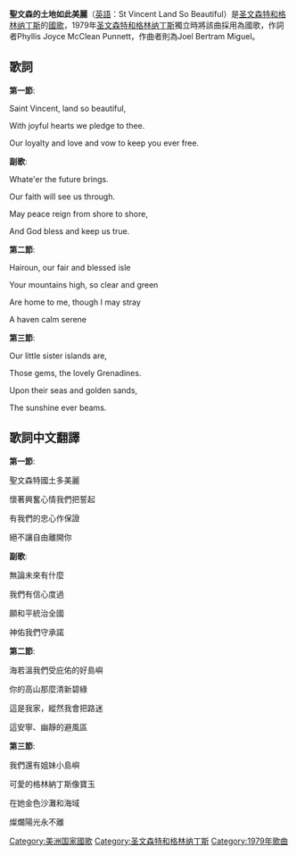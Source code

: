{{noteTA
|1=zh-hans:圣文森特; zh-hant:聖文森特; zh-tw:聖文森;
}}
{{Infobox Anthem
|title         = St. Vincent, Land so Beautiful
|image         =
|image_size    =
|border        =
|caption       =
|prefix        = 
|country       = [[File:Flag_of_Saint_Vincent_and_the_Grenadines.svg|30px]]圣文森特和格林纳丁斯
|author        = Phyllis Joyce McClean Punnett
|lyrics_date   =1967
|composer      = Joel Bertram Miguel
|music_date    =1967
|adopted       = 1979
|until         =
|sound         = National anthem of Saint Vincent and the Grenadines, performed by the United States Navy Band.oga
|sound_title   = "Saint Vincent, Land So beautiful" (instrumental)
}}

'''聖文森的土地如此美麗 '''（[[英語|英語]]：St Vincent Land So Beautiful）是[[圣文森特和格林纳丁斯|圣文森特和格林纳丁斯]]的[[國歌|國歌]]，1979年[[圣文森特和格林纳丁斯|圣文森特和格林纳丁斯]]獨立時將該曲採用為國歌，作詞者Phyllis Joyce McClean Punnett，作曲者則為Joel Bertram Miguel。

==歌詞==
'''第一節''':

Saint Vincent, land so beautiful,

With joyful hearts we pledge to thee.

Our loyalty and love and vow to keep you ever free.

'''副歌''':

Whate'er the future brings.

Our faith will see us through.

May peace reign from shore to shore,

And God bless and keep us true.

'''第二節''':

Hairoun, our fair and blessed isle

Your mountains high, so clear and green

Are home to me, though I may stray

A haven calm serene

'''第三節''':

Our little sister islands are,

Those gems, the lovely Grenadines.

Upon their seas and golden sands,

The sunshine ever beams.

==歌詞中文翻譯==
'''第一節''':

聖文森特國土多美麗

懷著興奮心情我們把誓起

有我們的忠心作保證

絕不讓自由離開你

'''副歌''':

無論未來有什麼

我們有信心度過

願和平統治全國

神佑我們守承諾

'''第二節''':

海若溫我們受庇佑的好島嶼

你的高山那麼清新碧綠

這是我家，縱然我會把路迷

這安寧、幽靜的避風區

'''第三節''':

我們還有姐妹小島嶼

可愛的格林納丁斯像寶玉

在她金色沙灘和海域

燦爛陽光永不離
{{美洲各國家和地區国歌}}

[[Category:美洲国家國歌|Category:美洲国家國歌]]

[[Category:圣文森特和格林纳丁斯|Category:圣文森特和格林纳丁斯]]
[[Category:1979年歌曲|Category:1979年歌曲]]